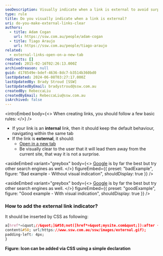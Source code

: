 ```yaml
---
seoDescription: Visually indicate when a link is external to avoid surprises and enhance user experience by adding an icon or indicator to distinguish external links from internal ones.
type: rule
title: Do you visually indicate when a link is external?
uri: do-you-make-external-links-clear
authors:
  - title: Adam Cogan
    url: https://ssw.com.au/people/adam-cogan
  - title: Tiago Araujo
    url: https://ssw.com.au/people/tiago-araujo
related:
  - external-links-open-on-a-new-tab
redirects: []
created: 2015-02-16T02:26:13.000Z
archivedreason: null
guid: d178549e-bdef-4636-8dc7-b3514b360bd0
lastUpdated: 2024-06-08T03:27:17.000Z
lastUpdatedBy: Brady Stroud [SSW]
lastUpdatedByEmail: bradystroud@ssw.com.au
createdBy: RebeccaLiu
createdByEmail: RebeccaLiu@ssw.com.au
isArchived: false
---
```


<introEmbed
  body={<>
When creating links, you should follow a few basic rules:
  </>}
/>
- If your link is an **internal** link, then it should keep the default behaviour, navigating within the same tab
- If the link is **external**, it should:
  - [Open in a new tab](/external-links-open-on-a-new-tab)
  - Be visually clear to the user that it will lead them away from the current site, that way it is not a surprise.


<asideEmbed
  variant="greybox"
  body={<>
    [Google](https://www.ssw.com.au/ssw/Redirect/Web/Google.htm) is by far the best but try other search engines as well.
  </>}
  figureEmbed={{
    preset: "badExample",
    figure: "Bad example - Without visual indication",
    shouldDisplay: true
  }}
/>



<asideEmbed
  variant="greybox"
  body={<>
    [Google](https://google.com) is by far the best but try other search engines as well.
  </>}
  figureEmbed={{
    preset: "goodExample",
    figure: "Good example - With visual indication",
    shouldDisplay: true
  }}
/>


### How to add the external link indicator?

It should be inserted by CSS as following:

```css
a[href*=&quot;//&quot;]&#58;not([href*=&quot;mysite.com&quot;]):after {
content&#58; url(https://www.ssw.com.au/ssw/images/external.gif);
padding-left: 4px;
}
```

**Figure: Icon can be added via CSS using a simple declaration**
